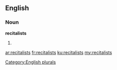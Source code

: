 ==English==

===Noun===
'''recitalists'''

# {{plural of|[[recitalist]]}}

[[Category:English plurals]]

[[ar:recitalists]]
[[fr:recitalists]]
[[ku:recitalists]]
[[my:recitalists]]